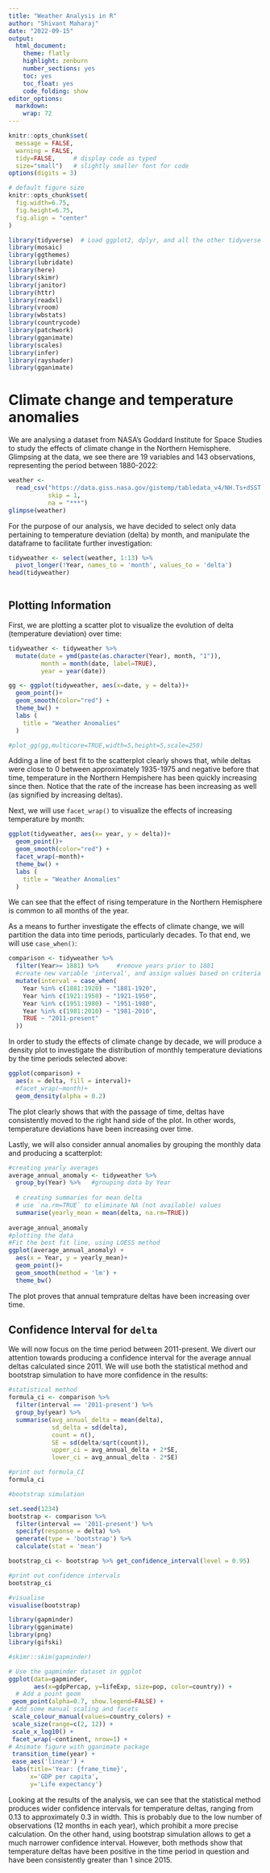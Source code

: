 ```yaml
---
title: "Weather Analysis in R"
author: "Shivant Maharaj"
date: "2022-09-15"
output:
  html_document:
    theme: flatly
    highlight: zenburn
    number_sections: yes
    toc: yes
    toc_float: yes
    code_folding: show
editor_options: 
  markdown: 
    wrap: 72
---
```


```r
knitr::opts_chunk$set(
  message = FALSE, 
  warning = FALSE, 
  tidy=FALSE,     # display code as typed
  size="small")   # slightly smaller font for code
options(digits = 3)

# default figure size
knitr::opts_chunk$set(
  fig.width=6.75, 
  fig.height=6.75,
  fig.align = "center"
)
```

```r
library(tidyverse)  # Load ggplot2, dplyr, and all the other tidyverse packages
library(mosaic)
library(ggthemes)
library(lubridate)
library(here)
library(skimr)
library(janitor)
library(httr)
library(readxl)
library(vroom)
library(wbstats)
library(countrycode)
library(patchwork)
library(gganimate)
library(scales)
library(infer)
library(rayshader)
library(gganimate)
```

# Climate change and temperature anomalies

We are analysing a dataset from NASA's Goddard Institute for Space
Studies to study the effects of climate change in the Northern
Hemisphere. Glimpsing at the data, we see there are 19 variables and 143
observations, representing the period between 1880-2022:

```r

weather <- 
  read_csv("https://data.giss.nasa.gov/gistemp/tabledata_v4/NH.Ts+dSST.csv", 
           skip = 1, 
           na = "***")
glimpse(weather)

```

For the purpose of our analysis, we have decided to select only data
pertaining to temperature deviation (delta) by month, and manipulate the
dataframe to facilitate further investigation:

```r

tidyweather <- select(weather, 1:13) %>% 
  pivot_longer(!Year, names_to = 'month', values_to = 'delta')
head(tidyweather)
  

```

## Plotting Information

First, we are plotting a scatter plot to visualize the evolution of
delta (temperature deviation) over time:

```r

tidyweather <- tidyweather %>%
  mutate(date = ymd(paste(as.character(Year), month, "1")),
         month = month(date, label=TRUE),
         year = year(date))

gg <- ggplot(tidyweather, aes(x=date, y = delta))+
  geom_point()+
  geom_smooth(color="red") +
  theme_bw() +
  labs (
    title = "Weather Anomalies"
  )

#plot_gg(gg,multicore=TRUE,width=5,height=5,scale=250)

```

Adding a line of best fit to the scatterplot clearly shows that, while
deltas were close to 0 between approximately 1935-1975 and negative
before that time, temperature in the Northern Hempishere has been
quickly increasing since then. Notice that the rate of the increase has
been increasing as well (as signified by increasing deltas).

Next, we will use `facet_wrap()` to visualize the effects of increasing
temperature by month:

```r

ggplot(tidyweather, aes(x= year, y = delta))+
  geom_point()+
  geom_smooth(color="red") +
  facet_wrap(~month)+
  theme_bw() +
  labs (
    title = "Weather Anomalies"
  )

```

We can see that the effect of rising temperature in the Northern
Hemisphere is common to all months of the year.

As a means to further investigate the effects of climate change, we will
partition the data into time periods, particularly decades. To that end,
we will use `case_when()`:

```r

comparison <- tidyweather %>% 
  filter(Year>= 1881) %>%     #remove years prior to 1881
  #create new variable 'interval', and assign values based on criteria below:
  mutate(interval = case_when(
    Year %in% c(1881:1920) ~ "1881-1920",
    Year %in% c(1921:1950) ~ "1921-1950",
    Year %in% c(1951:1980) ~ "1951-1980",
    Year %in% c(1981:2010) ~ "1981-2010",
    TRUE ~ "2011-present"
  ))

```

In order to study the effects of climate change by decade, we will
produce a density plot to investigate the distribution of monthly
temperature deviations by the time periods selected above:

```r

ggplot(comparison) +
  aes(x = delta, fill = interval)+
  #facet_wrap(~month)+
  geom_density(alpha = 0.2) 

```

The plot clearly shows that with the passage of time, deltas have
consistently moved to the right hand side of the plot. In other words,
temperature deviations have been increasing over time.

Lastly, we will also consider annual anomalies by grouping the monthly
data and producing a scatterplot:

```r

#creating yearly averages
average_annual_anomaly <- tidyweather %>% 
  group_by(Year) %>%   #grouping data by Year
  
  # creating summaries for mean delta 
  # use `na.rm=TRUE` to eliminate NA (not available) values 
  summarise(yearly_mean = mean(delta, na.rm=TRUE)) 
  
average_annual_anomaly
#plotting the data
#Fit the best fit line, using LOESS method
ggplot(average_annual_anomaly) +
  aes(x = Year, y = yearly_mean)+
  geom_point()+
  geom_smooth(method = 'lm') +
  theme_bw()
```

The plot proves that annual temprature deltas have been increasing over
time.

## Confidence Interval for `delta`

We will now focus on the time period between 2011-present. We divert our
attention towards producing a confidence interval for the average annual
deltas calculated since 2011. We will use both the statistical method
and bootstrap simulation to have more confidence in the results:

```r

#statistical method
formula_ci <- comparison %>% 
  filter(interval == '2011-present') %>% 
  group_by(year) %>% 
  summarise(avg_annual_delta = mean(delta),
            sd_delta = sd(delta),
            count = n(),
            SE = sd(delta/sqrt(count)),
            upper_ci = avg_annual_delta + 2*SE,
            lower_ci = avg_annual_delta - 2*SE)

#print out formula_CI
formula_ci
```


```r
#bootstrap simulation  

set.seed(1234)
bootstrap <- comparison %>% 
  filter(interval == '2011-present') %>% 
  specify(response = delta) %>% 
  generate(type = 'bootstrap') %>% 
  calculate(stat = 'mean') 

bootstrap_ci <- bootstrap %>% get_confidence_interval(level = 0.95)

#print out confidence intervals
bootstrap_ci

#visualise
visualise(bootstrap)

```


```r
library(gapminder)
library(gganimate)
library(png)
library(gifski)

#skimr::skim(gapminder)

# Use the gapminder dataset in ggplot
ggplot(data=gapminder,
       aes(x=gdpPercap, y=lifeExp, size=pop, color=country)) +
  # Add a point geom
 geom_point(alpha=0.7, show.legend=FALSE) +
# Add some manual scaling and facets 
 scale_colour_manual(values=country_colors) +
 scale_size(range=c(2, 12)) +
 scale_x_log10() +
 facet_wrap(~continent, nrow=1) + 
# Animate figure with gganimate package
 transition_time(year) +
 ease_aes('linear') +
 labs(title='Year: {frame_time}', 
      x='GDP per capita', 
      y='Life expectancy')
```

Looking at the results of the analysis, we can see that the statistical
method produces wider confidence intervals for temperature deltas,
ranging from 0.13 to approximately 0.3 in width. This is probably due to
the low number of observations (12 months in each year), which prohibit
a more precise calculation. On the other hand, using bootstrap
simulation allows to get a much narrower confidence interval. However,
both methods show that temperature deltas have been positive in the time
period in question and have been consistently greater than 1 since 2015.

